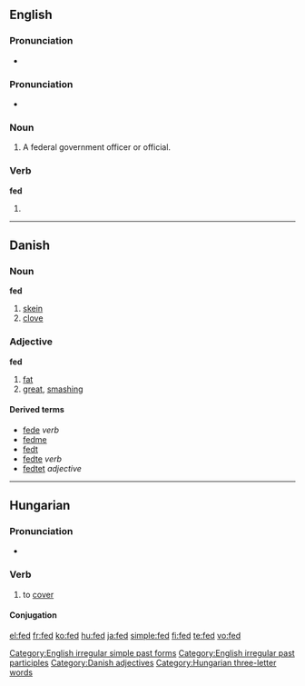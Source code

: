 {{wikipedia|dab=FED}}
==English==

===Pronunciation===
*{{audio|en-us-fed.ogg|Audio (US)}}

===Pronunciation===
*{{IPA|/fεt/}}

===Noun===
{{en-noun}}
# {{informal}} A federal government officer or official.

===Verb===
'''fed'''
# {{past of|[[feed]]}}

[[Category:English irregular simple past forms]]
[[Category:English irregular past participles]]

----

==Danish==

===Noun===
'''fed''' {{n}}

# [[skein]]
# [[clove]]

===Adjective===
'''fed'''

# [[fat]]
# [[great]], [[smashing]]

====Derived terms====
*[[fede]] ''verb''
*[[fedme]] {{c}}
*[[fedt]] {{n}}
*[[fedte]] ''verb''
*[[fedtet]] ''adjective''

[[Category:Danish adjectives]]

----

==Hungarian==

===Pronunciation===
* {{IPA|/ˈfɛd/|lang=hu}}

===Verb===
{{infl|hu|verb}}

# to [[cover]]

====Conjugation====
{{hu-conj-ek|fed|ett}}

[[Category:Hungarian three-letter words]]

[[el:fed]]
[[fr:fed]]
[[ko:fed]]
[[hu:fed]]
[[ja:fed]]
[[simple:fed]]
[[fi:fed]]
[[te:fed]]
[[vo:fed]]